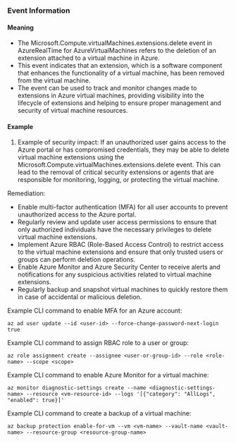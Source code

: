 
### Event Information

#### Meaning

- The Microsoft.Compute.virtualMachines.extensions.delete event in AzureRealTime for AzureVirtualMachines refers to the deletion of an extension attached to a virtual machine in Azure.
- This event indicates that an extension, which is a software component that enhances the functionality of a virtual machine, has been removed from the virtual machine.
- The event can be used to track and monitor changes made to extensions in Azure virtual machines, providing visibility into the lifecycle of extensions and helping to ensure proper management and security of virtual machine resources.

#### Example

1. Example of security impact: If an unauthorized user gains access to the Azure portal or has compromised credentials, they may be able to delete virtual machine extensions using the Microsoft.Compute.virtualMachines.extensions.delete event. This can lead to the removal of critical security extensions or agents that are responsible for monitoring, logging, or protecting the virtual machine.

Remediation:
- Enable multi-factor authentication (MFA) for all user accounts to prevent unauthorized access to the Azure portal.
- Regularly review and update user access permissions to ensure that only authorized individuals have the necessary privileges to delete virtual machine extensions.
- Implement Azure RBAC (Role-Based Access Control) to restrict access to the virtual machine extensions and ensure that only trusted users or groups can perform deletion operations.
- Enable Azure Monitor and Azure Security Center to receive alerts and notifications for any suspicious activities related to virtual machine extensions.
- Regularly backup and snapshot virtual machines to quickly restore them in case of accidental or malicious deletion.

Example CLI command to enable MFA for an Azure account:
```
az ad user update --id <user-id> --force-change-password-next-login true
```

Example CLI command to assign RBAC role to a user or group:
```
az role assignment create --assignee <user-or-group-id> --role <role-name> --scope <scope>
```

Example CLI command to enable Azure Monitor for a virtual machine:
```
az monitor diagnostic-settings create --name <diagnostic-settings-name> --resource <vm-resource-id> --logs '[{"category": "AllLogs", "enabled": true}]'
```

Example CLI command to create a backup of a virtual machine:
```
az backup protection enable-for-vm --vm <vm-name> --vault-name <vault-name> --resource-group <resource-group-name>
```

